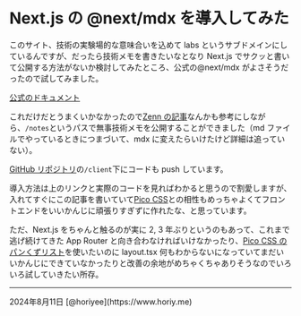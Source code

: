 # Next.js の @next/mdx を導入してみた

このサイト、技術の実験場的な意味合いを込めて labs というサブドメインにしているんですが、だったら技術メモを書きたいなとなり Next.js でサクッと書いて公開する方法がないか検討してみたところ、公式の@next/mdx がよさそうだったので試してみました。

[公式のドキュメント](https://nextjs.org/docs/app/building-your-application/configuring/mdx)

これだけだとうまくいかなかったので[Zenn の記事](https://zenn.dev/hayato94087/articles/1411f7af3eaee4)なんかも参考にしながら、`/notes`というパスで無事技術メモを公開することができました（md ファイルでやっているときにつまづいて、mdx に変えたらいけたけど詳細は追っていない）。

[GitHub リポジトリ](https://github.com/horiyee/horiy.dev)の`/client`下にコードも push しています。

導入方法は上のリンクと実際のコードを見ればわかると思うので割愛しますが、入れてすぐにこの記事を書いていて[Pico CSS](https://picocss.com/)との相性もめっちゃよくてフロントエンドをいいかんじに頑張りすぎずに作れたな、と思っています。

ただ、Next.js をちゃんと触るのが実に 2, 3 年ぶりというのもあって、これまで逃げ続けてきた App Router と向き合わなければいけなかったり、[Pico CSS のパンくずリスト](https://picocss.com/docs/nav#breadcrumb)を使いたいのに layout.tsx 何もわからないになっていてまだいいかんじにできていなかったりと改善の余地がめちゃくちゃありそうなのでいろいろ試していきたい所存。

<hr />
<time dateTime="2024/08/11">2024年8月11日</time>
[@horiyee](https://www.horiy.me)
